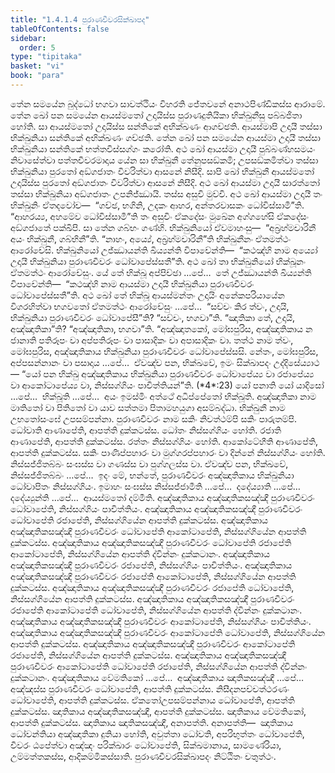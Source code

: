 ```yaml
---
title: "1.4.1.4 පුරාණචීවරසික්ඛාපද"
tableOfContents: false
sidebar:
  order: 5
type: "tipitaka"
basket: "vi"
book: "para"
---
```



<DynamicBreadcrumb />

<Division number="503" book="para">

<Paragraph number="1941" book="para">
තේන සමයේන බුද්ධෝ භගවා සාවත්ථියං විහරති ජේතවනේ අනාථපිණ්ඩිකස්ස ආරාමේ. තේන ඛෝ පන සමයේන ආයස්මතෝ උදායිස්ස පුරාණදුතියිකා භික්ඛුනීසු පබ්බජිතා හෝති. සා ආයස්මතෝ උදායිස්ස සන්තිකේ අභික්ඛණං ආගච්ඡති. ආයස්මාපි උදායී තස්සා භික්ඛුනියා සන්තිකේ අභික්ඛණං ගච්ඡති. තේන ඛෝ පන සමයේන ආයස්මා උදායී තස්සා භික්ඛුනියා සන්තිකේ භත්තවිස්සග්ගං කරෝති.
</Paragraph>

<Paragraph number="1942" book="para">
අථ ඛෝ ආයස්මා උදායී පුබ්බණ්හසමයං නිවාසේත්වා පත්තචීවරමාදාය යේන සා භික්ඛුනී තේනුපසඞ්කමි; උපසඞ්කමිත්වා තස්සා භික්ඛුනියා පුරතෝ අඞ්ගජාතං විවරිත්වා ආසනේ නිසීදි. සාපි ඛෝ භික්ඛුනී ආයස්මතෝ උදායිස්ස පුරතෝ අඞ්ගජාතං විවරිත්වා ආසනේ නිසීදි. අථ ඛෝ ආයස්මා උදායී සාරත්තෝ තස්සා භික්ඛුනියා අඞ්ගජාතං උපනිජ්ඣායි. තස්ස අසුචි මුච්චි. අථ ඛෝ ආයස්මා උදායී තං භික්ඛුනිං ඒතදවෝච—  “ගච්ඡ, භගිනි, උදකං ආහර, අන්තරවාසකං ධෝවිස්සාමී”ති. “ආහරය්‍ය, අහමේව ධෝවිස්සාමී”ති තං අසුචිං ඒකදේසං මුඛේන අග්ගහේසි ඒකදේසං අඞ්ගජාතේ පක්ඛිපි. සා තේන ගබ්භං ගණ්හි. භික්ඛුනියෝ ඒවමාහංසු—  “අබ්‍රහ්මචාරිනී අයං භික්ඛුනී, ගබ්භිනී”ති. “නාහං, අය්‍යේ, අබ්‍රහ්මචාරිනී”ති භික්ඛුනීනං ඒතමත්ථං ආරෝචේසි. භික්ඛුනියෝ උජ්ඣායන්ති ඛිය්‍යන්ති විපාචේන්ති—  “කථඤ්හි නාම අය්‍යෝ උදායී භික්ඛුනියා පුරාණචීවරං ධෝවාපේස්සතී”ති. අථ ඛෝ තා භික්ඛුනියෝ භික්ඛූනං ඒතමත්ථං ආරෝචේසුං. යේ තේ භික්ඛූ අප්පිච්ඡා …පේ…  තේ උජ්ඣායන්ති ඛිය්‍යන්ති විපාචේන්ති—  “කථඤ්හි නාම ආයස්මා උදායී භික්ඛුනියා පුරාණචීවරං ධෝවාපේස්සතී”ති.
</Paragraph>

<Paragraph number="1943" book="para">
අථ ඛෝ තේ භික්ඛූ ආයස්මන්තං උදායිං අනේකපරියායේන විගරහිත්වා භගවතෝ ඒතමත්ථං ආරෝචේසුං …පේ…  “සච්චං කිර ත්වං, උදායි, භික්ඛුනියා පුරාණචීවරං ධෝවාපේසී”ති? “සච්චං, භගවා”ති. “ඤාතිකා තේ, උදායි, අඤ්ඤාතිකා”ති? “අඤ්ඤාතිකා, භගවා”ති. “අඤ්ඤාතකෝ, මෝඝපුරිස, අඤ්ඤාතිකාය න ජානාති පතිරූපං වා අප්පතිරූපං වා පාසාදිකං වා අපාසාදිකං වා. තත්ථ නාම ත්වං, මෝඝපුරිස, අඤ්ඤාතිකාය භික්ඛුනියා පුරාණචීවරං ධෝවාපේස්සසි. නේතං, මෝඝපුරිස, අප්පසන්නානං වා පසාදාය …පේ…  ඒවඤ්ච පන, භික්ඛවේ, ඉමං සික්ඛාපදං උද්දිසේය්‍යාථ—
</Paragraph>

</Division>
<Division number="504" book="para">

<Paragraph number="1944" book="para">
<Emphasis>“යෝ පන භික්ඛු අඤ්ඤාතිකාය භික්ඛුනියා පුරාණචීවරං ධෝවාපේය්‍ය වා රජාපේය්‍ය වා ආකෝටාපේය්‍ය වා, නිස්සග්ගියං පාචිත්තියන්”</Emphasis>ති. (*4*:<Emphasis>23</Emphasis>)
</Paragraph>

</Division>
<Division number="505" book="para">

<Paragraph number="1945" book="para">
<Emphasis>යෝ පනා</Emphasis>ති යෝ යාදිසෝ …පේ…  <Emphasis>භික්ඛූ</Emphasis>ති …පේ…  අයං ඉමස්මිං අත්ථේ අධිප්පේතෝ භික්ඛූති.
</Paragraph>

<Paragraph number="1946" book="para">
<Emphasis>අඤ්ඤාතිකා</Emphasis> නාම මාතිතෝ වා පිතිතෝ වා යාව සත්තමා පිතාමහයුගා අසම්බද්ධා.
</Paragraph>

<Paragraph number="1947" book="para">
<Emphasis>භික්ඛුනී</Emphasis> නාම උභතෝසංඝේ උපසම්පන්නා.
</Paragraph>

<Paragraph number="1948" book="para">
<Emphasis>පුරාණචීවරං</Emphasis> නාම සකිං නිවත්ථම්පි සකිං පාරුතම්පි.
</Paragraph>

<Paragraph number="1949" book="para">
<Emphasis>ධෝවාති ආණාපේති</Emphasis>, ආපත්ති දුක්කටස්ස. ධෝතං නිස්සග්ගියං හෝති. <Emphasis>රජාති ආණාපේති</Emphasis>, ආපත්ති දුක්කටස්ස. රත්තං නිස්සග්ගියං හෝති. <Emphasis>ආකෝටේහීති ආණාපේති</Emphasis>, ආපත්ති දුක්කටස්ස. සකිං පාණිප්පහාරං වා මුග්ගරප්පහාරං වා දින්නේ නිස්සග්ගියං හෝති. නිස්සජ්ජිතබ්බං සංඝස්ස වා ගණස්ස වා පුග්ගලස්ස වා. ඒවඤ්ච පන, භික්ඛවේ, නිස්සජ්ජිතබ්බං …පේ…  ඉදං මේ, භන්තේ, පුරාණචීවරං අඤ්ඤාතිකාය භික්ඛුනියා ධෝවාපිතං නිස්සග්ගියං. ඉමාහං සංඝස්ස නිස්සජ්ජාමීති …පේ…  දදේය්‍යාති …පේ…  දදේය්‍යුන්ති …පේ…  ආයස්මතෝ දම්මීති.
</Paragraph>

</Division>
<Division number="506" book="para">

<Paragraph number="1950" book="para">
අඤ්ඤාතිකාය අඤ්ඤාතිකසඤ්ඤී පුරාණචීවරං ධෝවාපේති, නිස්සග්ගියං පාචිත්තියං. අඤ්ඤාතිකාය අඤ්ඤාතිකසඤ්ඤී පුරාණචීවරං ධෝවාපේති රජාපේති, නිස්සග්ගියේන ආපත්ති දුක්කටස්ස. අඤ්ඤාතිකාය අඤ්ඤාතිකසඤ්ඤී පුරාණචීවරං ධෝවාපේති ආකෝටාපේති, නිස්සග්ගියේන ආපත්ති දුක්කටස්ස. අඤ්ඤාතිකාය අඤ්ඤාතිකසඤ්ඤී පුරාණචීවරං ධෝවාපේති රජාපේති ආකෝටාපේති, නිස්සග්ගියේන ආපත්ති ද්වින්නං දුක්කටානං.
</Paragraph>

<Paragraph number="1951" book="para">
අඤ්ඤාතිකාය අඤ්ඤාතිකසඤ්ඤී පුරාණචීවරං රජාපේති, නිස්සග්ගියං පාචිත්තියං. අඤ්ඤාතිකාය අඤ්ඤාතිකසඤ්ඤී පුරාණචීවරං රජාපේති ආකෝටාපේති, නිස්සග්ගියේන ආපත්ති දුක්කටස්ස. අඤ්ඤාතිකාය අඤ්ඤාතිකසඤ්ඤී පුරාණචීවරං රජාපේති ධෝවාපේති, නිස්සග්ගියේන ආපත්ති දුක්කටස්ස. අඤ්ඤාතිකාය අඤ්ඤාතිකසඤ්ඤී පුරාණචීවරං රජාපේති ආකෝටාපේති ධෝවාපේති, නිස්සග්ගියේන ආපත්ති ද්වින්නං දුක්කටානං.
</Paragraph>

<Paragraph number="1952" book="para">
අඤ්ඤාතිකාය අඤ්ඤාතිකසඤ්ඤී පුරාණචීවරං ආකෝටාපේති, නිස්සග්ගියං පාචිත්තියං. අඤ්ඤාතිකාය අඤ්ඤාතිකසඤ්ඤී පුරාණචීවරං ආකෝටාපේති ධෝවාපේති, නිස්සග්ගියේන ආපත්ති දුක්කටස්ස. අඤ්ඤාතිකාය අඤ්ඤාතිකසඤ්ඤී පුරාණචීවරං ආකෝටාපේති රජාපේති, නිස්සග්ගියේන ආපත්ති දුක්කටස්ස. අඤ්ඤාතිකාය අඤ්ඤාතිකසඤ්ඤී පුරාණචීවරං ආකෝටාපේති ධෝවාපේති රජාපේති, නිස්සග්ගියේන ආපත්ති ද්වින්නං දුක්කටානං.
</Paragraph>

<Paragraph number="1953" book="para">
අඤ්ඤාතිකාය වේමතිකෝ …පේ…  අඤ්ඤාතිකාය ඤාතිකසඤ්ඤී …පේ…  අඤ්ඤස්ස පුරාණචීවරං ධෝවාපේති, ආපත්ති දුක්කටස්ස. නිසීදනපච්චත්ථරණං ධෝවාපේති, ආපත්ති දුක්කටස්ස. ඒකතෝඋපසම්පන්නාය ධෝවාපේති, ආපත්ති දුක්කටස්ස. ඤාතිකාය අඤ්ඤාතිකසඤ්ඤී, ආපත්ති දුක්කටස්ස. ඤාතිකාය වේමතිකෝ, ආපත්ති දුක්කටස්ස. ඤාතිකාය ඤාතිකසඤ්ඤී, අනාපත්ති.
</Paragraph>

</Division>
<Division number="507" book="para">

<Paragraph number="1954" book="para">
අනාපත්ති—  ඤාතිකාය ධෝවන්තියා අඤ්ඤාතිකා දුතියා හෝති, අවුත්තා ධෝවති, අපරිභුත්තං ධෝවාපේති, චීවරං ඨපේත්වා අඤ්ඤං පරික්ඛාරං ධෝවාපේති, සික්ඛමානාය, සාමණේරියා, උම්මත්තකස්ස, ආදිකම්මිකස්සාති.

</Paragraph>
</Division>

<Paragraph number="1955" type="center" book="para">
පුරාණචීවරසික්ඛාපදං නිට්ඨිතං චතුත්ථං.
</Paragraph>